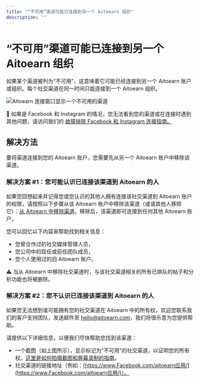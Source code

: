 ```yaml
---
title: "“不可用”渠道可能已连接到另一个 Aitoearn 组织"
description: ""
---
```


# “不可用”渠道可能已连接到另一个 Aitoearn 组织

如果某个渠道被列为“不可用”，这意味着它可能已经连接到另一个 Aitoearn 账户或组织。每个社交渠道在同一时间只能连接到一个 Aitoearn 组织。

![Aitoearn 连接窗口显示一个不可用的渠道](//d33v4339jhl8k0.cloudfront.net/docs/assets/64cb6cf86d4a3e191f237e66/图片s/652ecbea25f84304750247b3/文件-pvGKhW97ao.jpg)

📝 如果是 Facebook 和 Instagram 的情况，您无法看到您的渠道或在连接时遇到其他问题，请访问我们的 [故障排除 Facebook 和 Instagram 连接指南。](https://支持.aitoearn.com//支持.aitoearn.com/article/565-故障排除-Facebook-和-Instagram-连接ions)

## 解决方法

要将渠道连接到您的 Aitoearn 账户，您需要先从另一个 Aitoearn 账户中移除该渠道。

### 解决方案 #1：您可能认识已连接该渠道到 Aitoearn 的人

如果您回想起来并记得您或您认识的其他人拥有连接该社交渠道到 Aitoearn 账户的权限，请按照以下步骤从该 Aitoearn 账户中移除该渠道（或请其他人移除它）：[从 Aitoearn 中移除渠道](https://aitoearn.帮助scoutdocs.com/article/575-removing-a-channel-from-aitoearn)。移除后，该渠道即可连接到任何其他 Aitoearn 账户。

您可以回忆以下内容来帮助找到相关信息：
- 您曾合作过的社交媒体管理人员，
- 您公司中的现任或前任团队成员，
- 您个人使用过的旧 Aitoearn 账户。

⚠️ 当从 Aitoearn 中移除社交渠道时，与该社交渠道相关的所有已排队的帖子和分析功能也将被删除。

### 解决方案 #2：您不认识已连接该渠道到 Aitoearn 的人

如果您无法想到谁可能拥有您的社交渠道在 Aitoearn 中的所有权，欢迎您联系我们的客户支持团队，发送邮件至 [hello@aitoearn.com](mailto:hello@aitoearn.com)，我们将很乐意为您提供帮助。

请提供以下详细信息，以便我们尽快帮助您找到该渠道：
- 一个截图（如上图所示），显示标记为“不可用”的社交渠道，以证明您的所有权。[这里是如何拍摄截图和屏幕录制的指南](https://aitoearn.帮助scoutdocs.com/article/513-tips-在-taking-screenshots-和-screen-recordings)。
- 社交渠道的链接地址（例如：[https://www.Facebook.com/aitoearn应用/](https://www.Facebook.com/aitoearn应用/)）。
